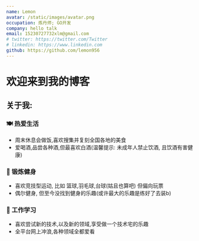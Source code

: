 ```yaml
---
name: Lemon
avatar: /static/images/avatar.png
occupation: 炼丹师; GO开发
company: hello talk
email: 15230727732xlm@gmail.com
# twitter: https://twitter.com/Twitter
# linkedin: https://www.linkedin.com
github: https://github.com/lemon956
---
```


# 欢迎来到我的博客

## 关于我:

### 🍽️ 热爱生活

- 周末休息会做饭,喜欢搜集并复刻全国各地的美食
- 爱喝酒,品尝各种酒,但最喜欢白酒(温馨提示: 未成年人禁止饮酒, 且饮酒有害健康)

### 💪 锻炼健身

- 喜欢竞技型运动, 比如 篮球,羽毛球,台球(姑且也算吧) 但偏向玩票
- 偶尔健身, 但至今没找到健身的乐趣(或许最大的乐趣是练好了去装b)

### 🧠 工作学习

- 喜欢尝试新的技术,以及新的领域,享受做一个技术宅的乐趣
- 全平台网上冲浪,各种领域全都爱看
